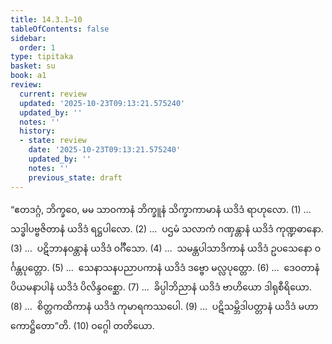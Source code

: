 ```yaml
---
title: 14.3.1–10
tableOfContents: false
sidebar:
  order: 1
type: tipitaka
basket: su
book: a1
review:
  current: review
  updated: '2025-10-23T09:13:21.575240'
  updated_by: ''
  notes: ''
  history:
  - state: review
    date: '2025-10-23T09:13:21.575240'
    updated_by: ''
    notes: ''
    previous_state: draft
---
```



<ReviewStatus review={frontmatter.review} showDetails={true} />

<HypothesisAnnotation frontmatter={frontmatter} />

<DynamicBreadcrumb />

<Division number="209" book="a1" e="ch" v="15" p="24">

<Paragraph number="294" book="a1">
“ဧတဒဂ္ဂံ, ဘိက္ခဝေ, မမ သာဝကာနံ ဘိက္ခူနံ သိက္ခာကာမာနံ ယဒိဒံ ရာဟုလော. (1)
</Paragraph>

</Division>
<Division number="210" book="a1" e="ch" v="15" p="25">

<Paragraph number="295" book="a1">
…  သဒ္ဓါပဗ္ဗဇိတာနံ ယဒိဒံ ရဋ္ဌပါလော. (2)
</Paragraph>

</Division>
<Division number="211" book="a1" e="ch" v="15" p="25">

<Paragraph number="296" book="a1">
…  ပဌမံ သလာကံ ဂဏှန္တာနံ ယဒိဒံ ကုဏ္ဍဓာနော. (3)
</Paragraph>

</Division>
<Division number="212" book="a1" e="ch" v="15" p="25">

<Paragraph number="297" book="a1">
…  ပဋိဘာနဝန္တာနံ ယဒိဒံ ဝင်္ဂီသော. (4)
</Paragraph>

</Division>
<Division number="213" book="a1" e="ch" v="15" p="25">

<Paragraph number="298" book="a1">
…  သမန္တပါသာဒိကာနံ ယဒိဒံ ဥပသေနော ဝင်္ဂန္တပုတ္တော. (5)
</Paragraph>

</Division>
<Division number="214" book="a1" e="ch" v="15" p="25">

<Paragraph number="299" book="a1">
…  သေနာသနပညာပကာနံ ယဒိဒံ ဒဗ္ဗော မလ္လပုတ္တော. (6)
</Paragraph>

</Division>
<Division number="215" book="a1" e="ch" v="15" p="25">

<Paragraph number="300" book="a1">
…  ဒေဝတာနံ ပိယမနာပါနံ ယဒိဒံ ပိလိန္ဒဝစ္ဆော. (7)
</Paragraph>

</Division>
<Division number="216" book="a1" e="ch" v="15" p="25">

<Paragraph number="301" book="a1">
…  ခိပ္ပါဘိညာနံ ယဒိဒံ ဗာဟိယော ဒါရုစီရိယော. (8)
</Paragraph>

</Division>
<Division number="217" book="a1" e="ch" v="15" p="25">

<Paragraph number="302" book="a1">
…  စိတ္တကထိကာနံ ယဒိဒံ ကုမာရကဿပေါ. (9)
</Paragraph>

</Division>
<Division number="218" book="a1" e="ch" v="15" p="25">

<Paragraph number="303" book="a1">
…  ပဋိသမ္ဘိဒါပတ္တာနံ ယဒိဒံ မဟာကောဋ္ဌိတော”တိ. (10)

</Paragraph>
</Division>

<Paragraph number="304" type="center" book="a1">
ဝဂ္ဂေါ တတိယော.
</Paragraph>